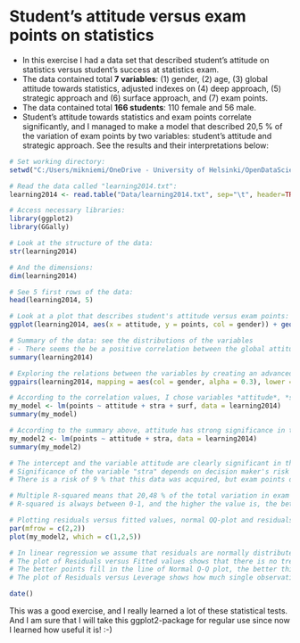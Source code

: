 # Student's attitude versus exam points on statistics

- In this exercise I had a data set that described student's attitude on statistics versus student's success at statistics exam.
- The data contained total **7 variables**: (1) gender, (2) age, (3) global attitude towards statistics, adjusted indexes on (4) deep approach, (5) strategic approach and (6) surface approach, and (7) exam points.
- The data contained total **166 students**: 110 female and 56 male.
- Student's attitude towards statistics and exam points correlate significantly, and I managed to make a model that described 20,5 % of the variation of exam points by two variables: student's attitude and strategic approach. See the results and their interpretations below:

```r
# Set working directory:
setwd("C:/Users/mikniemi/OneDrive - University of Helsinki/OpenDataScience/IODS/IODS-project")

# Read the data called "learning2014.txt":
learning2014 <- read.table("Data/learning2014.txt", sep="\t", header=TRUE)

# Access necessary libraries:
library(ggplot2)
library(GGally)

# Look at the structure of the data:
str(learning2014)

# And the dimensions:
dim(learning2014)

# See 5 first rows of the data:
head(learning2014, 5)

# Look at a plot that describes student's attitude versus exam points:
ggplot(learning2014, aes(x = attitude, y = points, col = gender)) + geom_point()

# Summary of the data: see the distributions of the variables
# - There seems the be a positive correlation between the global attitude on statistics and exam points.
summary(learning2014)

# Exploring the relations between the variables by creating an advanced plot matrix
ggpairs(learning2014, mapping = aes(col = gender, alpha = 0.3), lower = list(combo = wrap("facethist", bins = 20)))

# According to the correlation values, I chose variables *attitude*, *strategic approach* and *surface approach* as explanatory variables for a linear regression model targeting exam points:
my_model <- lm(points ~ attitude + stra + surf, data = learning2014)
summary(my_model)

# According to the summary above, attitude has strong significance in the model, but variables "stra" and "surf" have lower significance. Next I tried to exclude variable "surf" (p value 0.466) from the model:
my_model2 <- lm(points ~ attitude + stra, data = learning2014)
summary(my_model2)

# The intercept and the variable attitude are clearly significant in the model.
# Significance of the variable "stra" depends on decision maker's risk level.
# There is a risk of 9 % that this data was acquired, but exam points do not rely on variable "stra" at all.

# Multiple R-squared means that 20,48 % of the total variation in exam points can be explained by this model.
# R-squared is always between 0-1, and the higher the value is, the better the model explains variation.

# Plotting residuals versus fitted values, normal QQ-plot and residuals versus leverage:
par(mfrow = c(2,2))
plot(my_model2, which = c(1,2,5))

# In linear regression we assume that residuals are normally distributed and the size of the errors do not depend and explanatory variables.
# The plot of Residuals versus Fitted values shows that there is no trend between these values, which is good.
# The better points fill in the line of Normal Q-Q plot, the better this fit to the normality assumption of residuals, and in here this works quite well.
# The plot of Residuals versus Leverage shows how much single observations affect to model parameters and here we see that there is no single observation having extremely strong impact.

date()
```

This was a good exercise, and I really learned a lot of these statistical tests. And I am sure that I will take this ggplot2-package for regular use since now I learned how useful it is! :-)
